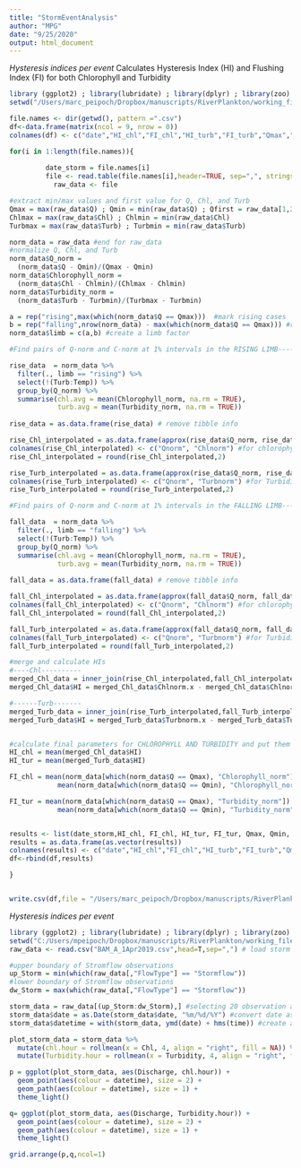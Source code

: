 ```yaml
---
title: "StormEventAnalysis"
author: "MPG"
date: "9/25/2020"
output: html_document
---
```


*Hysteresis indices per event*
Calculates Hysteresis Index (HI) and Flushing Index (FI) for both Chlorophyll and Turbidity
```r
library (ggplot2) ; library(lubridate) ; library(dplyr) ; library(zoo) ; library(RColorBrewer) ; library(gridExtra) ; library(DescTools)
setwd("/Users/marc_peipoch/Dropbox/manuscripts/RiverPlankton/working_files/stormfiles")
```

```r
file.names <- dir(getwd(), pattern =".csv") 
df<-data.frame(matrix(ncol = 9, nrow = 0)) 
colnames(df) <- c("date","HI_chl","FI_chl","HI_turb","FI_turb","Qmax","Qmin","Chlmax","Turbmax") #name for the nine vars: date_storm,HI_chl, FI_chl, HI_tur, FI_tur, Qmax, Qmin, Chlmax, Turbmax

for(i in 1:length(file.names)){  
              
         date_storm = file.names[i]
         file <- read.table(file.names[i],header=TRUE, sep=",", stringsAsFactors=TRUE)
           raw_data <- file

#extract min/max values and first value for Q, Chl, and Turb 
Qmax = max(raw_data$Q) ; Qmin = min(raw_data$Q) ; Qfirst = raw_data[1,2]
Chlmax = max(raw_data$Chl) ; Chlmin = min(raw_data$Chl)
Turbmax = max(raw_data$Turb) ; Turbmin = min(raw_data$Turb)

norm_data = raw_data #end for raw_data
#normalize Q, Chl, and Turb
norm_data$Q_norm = 
  (norm_data$Q - Qmin)/(Qmax - Qmin)
norm_data$Chlorophyll_norm = 
  (norm_data$Chl - Chlmin)/(Chlmax - Chlmin)
norm_data$Turbidity_norm = 
  (norm_data$Turb - Turbmin)/(Turbmax - Turbmin)

a = rep("rising",max(which(norm_data$Q == Qmax)))  #mark rising cases
b = rep("falling",nrow(norm_data) - max(which(norm_data$Q == Qmax))) #rest are falling
norm_data$limb = c(a,b) #create a limb factor

#Find pairs of Q-norm and C-norm at 1% intervals in the RISING LIMB---------------------------------rising limb

rise_data  = norm_data %>%
  filter(., limb == "rising") %>%
  select(!(Turb:Temp)) %>%
  group_by(Q_norm) %>%
  summarise(chl.avg = mean(Chlorophyll_norm, na.rm = TRUE), 
            turb.avg = mean(Turbidity_norm, na.rm = TRUE)) 
 
rise_data = as.data.frame(rise_data) # remove tibble info

rise_Chl_interpolated = as.data.frame(approx(rise_data$Q_norm, rise_data$chl.avg,method = "linear", n = 100))
colnames(rise_Chl_interpolated) <- c("Qnorm", "Chlnorm") #for chlorophyll
rise_Chl_interpolated = round(rise_Chl_interpolated,2)

rise_Turb_interpolated = as.data.frame(approx(rise_data$Q_norm, rise_data$turb.avg, method = "linear", n = 100))
colnames(rise_Turb_interpolated) <- c("Qnorm", "Turbnorm") #for Turbidity
rise_Turb_interpolated = round(rise_Turb_interpolated,2)

#Find pairs of Q-norm and C-norm at 1% intervals in the FALLING LIMB---------------------------------falling limb

fall_data  = norm_data %>%
  filter(., limb == "falling") %>%
  select(!(Turb:Temp)) %>%
  group_by(Q_norm) %>%
  summarise(chl.avg = mean(Chlorophyll_norm, na.rm = TRUE), 
            turb.avg = mean(Turbidity_norm, na.rm = TRUE)) 
 
fall_data = as.data.frame(fall_data) # remove tibble info

fall_Chl_interpolated = as.data.frame(approx(fall_data$Q_norm, fall_data$chl.avg,method = "linear", n = 100))
colnames(fall_Chl_interpolated) <- c("Qnorm", "Chlnorm") #for chlorophyll
fall_Chl_interpolated = round(fall_Chl_interpolated,2)

fall_Turb_interpolated = as.data.frame(approx(fall_data$Q_norm, fall_data$turb.avg, method = "linear", n = 100))
colnames(fall_Turb_interpolated) <- c("Qnorm", "Turbnorm") #for Turbidity
fall_Turb_interpolated = round(fall_Turb_interpolated,2)

#merge and calculate HIs
#----Chl----------
merged_Chl_data = inner_join(rise_Chl_interpolated,fall_Chl_interpolated, by = "Qnorm")
merged_Chl_data$HI = merged_Chl_data$Chlnorm.x - merged_Chl_data$Chlnorm.y

#------Turb-------
merged_Turb_data = inner_join(rise_Turb_interpolated,fall_Turb_interpolated, by = "Qnorm")
merged_Turb_data$HI = merged_Turb_data$Turbnorm.x - merged_Turb_data$Turbnorm.y


#calculate final parameters for CHLOROPHYLL AND TURBIDITY and put them in a table
HI_chl = mean(merged_Chl_data$HI)
HI_tur = mean(merged_Turb_data$HI)

FI_chl = mean(norm_data[which(norm_data$Q == Qmax), "Chlorophyll_norm"]) - 
            mean(norm_data[which(norm_data$Q == Qmin), "Chlorophyll_norm"])

FI_tur = mean(norm_data[which(norm_data$Q == Qmax), "Turbidity_norm"]) - 
            mean(norm_data[which(norm_data$Q == Qmin), "Turbidity_norm"])


results <- list(date_storm,HI_chl, FI_chl, HI_tur, FI_tur, Qmax, Qmin, Chlmax, Turbmax)
results = as.data.frame(as.vector(results))
colnames(results) <- c("date","HI_chl","FI_chl","HI_turb","FI_turb","Qmax","Qmin","Chlmax","Turbmax") 
df<-rbind(df,results)

}


write.csv(df,file = "/Users/marc_peipoch/Dropbox/manuscripts/RiverPlankton/working_files/StormIndices.csv") #
```


*Hysteresis indices per event*
```r
library (ggplot2) ; library(lubridate) ; library(dplyr) ; library(zoo) ; library(RColorBrewer) ; library(gridExtra)
setwd("C:/Users/mpeipoch/Dropbox/manuscripts/RiverPlankton/working_files/stormfiles")
raw_data <- read.csv("BAM_A_1Apr2019.csv",head=T,sep=",") # load storm event file data

#upper boundary of Stromflow observations
up_Storm = min(which(raw_data[,"FlowType"] == "Stormflow")) 
#lower boundary of Stromflow observations
dw_Storm = max(which(raw_data[,"FlowType"] == "Stormflow")) 

storm_data = raw_data[(up_Storm:dw_Storm),] #selecting 20 observation above and below the Storm hydrograph
storm_data$date = as.Date(storm_data$date, "%m/%d/%Y") #convert date as character into a class 'Date' column that lubridate recognizes 
storm_data$datetime = with(storm_data, ymd(date) + hms(time)) #create a variable with datetime using lubridate

plot_storm_data = storm_data %>% 
  mutate(chl.hour = rollmean(x = Chl, 4, align = "right", fill = NA)) %>% 
  mutate(Turbidity.hour = rollmean(x = Turbidity, 4, align = "right", fill = NA))

p = ggplot(plot_storm_data, aes(Discharge, chl.hour)) +
  geom_point(aes(colour = datetime), size = 2) + 
  geom_path(aes(colour = datetime), size = 1) + 
  theme_light()

q= ggplot(plot_storm_data, aes(Discharge, Turbidity.hour)) +
  geom_point(aes(colour = datetime), size = 2) + 
  geom_path(aes(colour = datetime), size = 1) + 
  theme_light()

grid.arrange(p,q,ncol=1)

```



